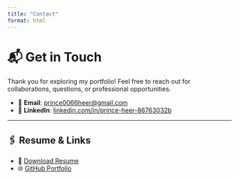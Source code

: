```yaml
---
title: "Contact"
format: html
---
```


# 📬 Get in Touch

Thank you for exploring my portfolio! Feel free to reach out for collaborations, questions, or professional opportunities.

- 📧 **Email**: [prince0066heer@gmail.com](mailto:prince0066heer@gmail.com)  
- 🔗 **LinkedIn**: [linkedin.com/in/prince-heer-86763032b](https://www.linkedin.com/in/prince-heer-86763032b)

---

## 🖇️ Resume & Links

- 📄 [Download Resume](resume.pdf){download=true}  
- 🌐 [GitHub Portfolio](file:///C:/Users/hp/OneDrive/Documents/mba-portfolio/index.html)
